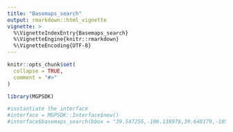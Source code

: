 ```yaml
---
title: "Basemaps_search"
output: rmarkdown::html_vignette
vignette: >
  %\VignetteIndexEntry{Basemaps_search}
  %\VignetteEngine{knitr::rmarkdown}
  %\VignetteEncoding{UTF-8}
---
```


```r
knitr::opts_chunk$set(
  collapse = TRUE,
  comment = "#>"
)
```

```r
library(MGPSDK)
```
```r
#instantiate the interface
#interface = MGPSDK::Interface$new()
#interface$basemaps_search(bbox = "39.547255,-106.138978,39.648179,-105.931954", srsname = "EPSG:4326", filter="productName='VIVID_STANDARD_30'")
```

